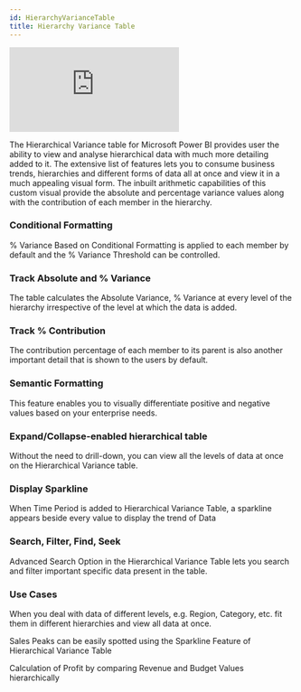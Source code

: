 ```yaml
---
id: HierarchyVarianceTable
title: Hierarchy Variance Table
---
```


<iframe id="tag-cloud-iframe" src="https://app.powerbi.com/view?r=eyJrIjoiMmUwMjQwYWEtOWUyNS00YzIwLWI5MjgtODRhYTg1M2Y2ODFlIiwidCI6ImJjZGYyMGNhLWRkZWMtNGY0OC1hN2Y0LWRjYzExMGY3NTdmNSIsImMiOjN9" 
allowfullscreen="allowfullscreen"  frameborder="0"></iframe>

The Hierarchical Variance table for Microsoft Power BI provides user the ability to view and analyse hierarchical data with much more detailing added to it. 
The extensive list of features lets you to consume business trends, hierarchies and different forms of data all at once and view it in a much appealing visual form.
The inbuilt arithmetic capabilities of this custom visual provide the absolute and percentage variance values along with the contribution of each member in the hierarchy.

### Conditional Formatting
% Variance Based on Conditional Formatting is applied to each member by default and the % Variance Threshold can be controlled.

### Track Absolute and % Variance
The table calculates the Absolute Variance, % Variance at every level of the hierarchy irrespective of the level at which the data is added.

### Track % Contribution
The contribution percentage of each member to its parent is also another important detail that is shown to the users by default.

### Semantic Formatting
This feature enables you to visually differentiate positive and negative values based on your enterprise needs.

### Expand/Collapse-enabled hierarchical table
Without the need to drill-down, you can view all the levels of data at once on the Hierarchical Variance table.

### Display Sparkline
When Time Period is added to Hierarchical Variance Table, a sparkline appears beside every value to display the trend of Data

### Search, Filter, Find, Seek
Advanced Search Option in the Hierarchical Variance Table lets you search and filter important specific data present in the table.

### Use Cases
When you deal with data of different levels, e.g. Region, Category, etc. fit them in different hierarchies and view all data at once.

Sales Peaks can be easily spotted using the Sparkline Feature of Hierarchical Variance Table

Calculation of Profit by comparing Revenue and Budget Values hierarchically